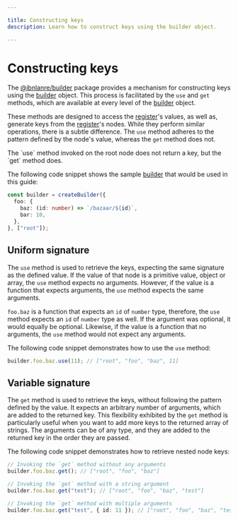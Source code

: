 ```yaml
---

title: Constructing keys
description: Learn how to construct keys using the builder object.

---
```



# Constructing keys

The [@ibnlanre/builder][1] package provides a mechanism for constructing keys using the [builder][3] object. This process is facilitated by the `use` and `get` methods, which are available at every level of the [builder][3] object.

These methods are designed to access the [register][4]'s values, as well as, generate keys from the [register][4]'s nodes. While they perform similar operations, there is a subtle difference. The `use` method adheres to the pattern defined by the node's value, whereas the `get` method does not.

<Callout type="info">
  The `use` method invoked on the root node does not return a key, but the `get` method does.
</Callout>

The following code snippet shows the sample [builder][3] that would be used in this guide:

```typescript copy
const builder = createBuilder({
  foo: {
    baz: (id: number) => `/bazaar/${id}`,
    bar: 10,
  },
}, ["root"]);
```

## Uniform signature

The `use` method is used to retrieve the keys, expecting the same signature as the defined value. If the value of that node is a primitive value, object or array, the `use` method expects no arguments. However, if the value is a function that expects arguments, the `use` method expects the same arguments.

`foo.baz` is a function that expects an `id` of `number` type, therefore, the `use` method expects an `id` of `number` type as well. If the argument was optional, it would equally be optional. Likewise, if the value is a function that no arguments, the `use` method would not expect any arguments.

The following code snippet demonstrates how to use the `use` method:

```typescript copy
builder.foo.baz.use(11); // ["root", "foo", "baz", 11]
```

## Variable signature

The `get` method is used to retrieve the keys, without following the pattern defined by the value. It expects an arbitrary number of arguments, which are added to the returned key. This flexibility exhibited by the `get` method is particularly useful when you want to add more keys to the returned array of strings. The arguments can be of any type, and they are added to the returned key in the order they are passed.

The following code snippet demonstrates how to retrieve nested node keys:

```typescript copy
// Invoking the `get` method without any arguments
builder.foo.baz.get(); // ["root", "foo", "baz"]

// Invoking the `get` method with a string argument
builder.foo.baz.get("test"); // ["root", "foo", "baz", "test"]

// Invoking the `get` method with multiple arguments
builder.foo.baz.get("test", { id: 11 }); // ["root", "foo", "baz", "test", { id: 11 }]
```

[1]: /getting-started
[2]: /core-concepts/create-builder
[3]: /core-concepts/builder-object
[4]: /core-concepts#defining-registers
